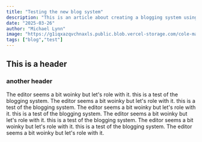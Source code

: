 ```yaml
---
title: "Testing the new blog system"
description: "This is an article about creating a blogging system using React/NextJS"
date: "2025-03-26"
author: "Michael Lynn"
image: "https://g1iqxazqvchnaxls.public.blob.vercel-storage.com/cole-mader-9WV1S3JsWm8-unsplash-T8NJsPIcLwunaZeKhw2ffZR8brefGN.jpg"
tags: ["blog","test"]
---
```


## This is a header  

### another header

The editor seems a bit woinky but let's role with it. this is a test of the blogging system. The editor seems a bit woinky but let's role with it. this is a test of the blogging system. The editor seems a bit woinky but let's role with it. this is a test of the blogging system. The editor seems a bit woinky but let's role with it. this is a test of the blogging system. The editor seems a bit woinky but let's role with it. this is a test of the blogging system. The editor seems a bit woinky but let's role with it.
